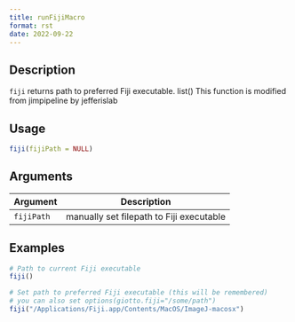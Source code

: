 ```yaml
--- 
title: runFijiMacro 
format: rst 
date: 2022-09-22 
--- 
```


## Description

`fiji` returns path to preferred Fiji executable. list() 
 This function is modified from jimpipeline by jefferislab


## Usage

```r
fiji(fijiPath = NULL)
```


## Arguments

Argument      |Description
------------- |----------------
`fijiPath`     |     manually set filepath to Fiji executable


## Examples

```r
# Path to current Fiji executable
fiji()

# Set path to preferred Fiji executable (this will be remembered)
# you can also set options(giotto.fiji="/some/path")
fiji("/Applications/Fiji.app/Contents/MacOS/ImageJ-macosx")
```


